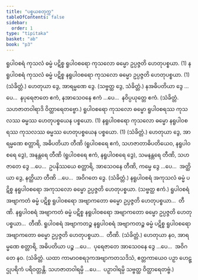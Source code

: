```yaml
---
title: "ပစ္စယစတုက္က"
tableOfContents: false
sidebar:
  order: 1
type: "tipitaka"
basket: "ab"
book: "p3"
---
```



<DynamicBreadcrumb />

<Division number="71" book="p3" e="ch" v="39" p="443">

<Paragraph number="2528" book="p3">
ရူပါဝစရံ ကုသလံ ဓမ္မံ ပဋိစ္စ ရူပါဝစရော ကုသလော ဓမ္မော ဥပ္ပဇ္ဇတိ ဟေတုပစ္စယာ. (1)
</Paragraph>

<Paragraph number="2529" book="p3">
နရူပါဝစရံ ကုသလံ ဓမ္မံ ပဋိစ္စ နရူပါဝစရော ကုသလော ဓမ္မော ဥပ္ပဇ္ဇတိ ဟေတုပစ္စယာ. (1) (သံခိတ္တံ.)
</Paragraph>

</Division>
<Division number="72" book="p3" e="ch" v="39" p="443">

<Paragraph number="2530" book="p3">
ဟေတုယာ ဒွေ, အာရမ္မဏေ ဒွေ. (သဗ္ဗတ္ထ ဒွေ, သံခိတ္တံ.)
</Paragraph>

<Paragraph number="2531" book="p3">
နအဓိပတိယာ ဒွေ …ပေ…  နပုရေဇာတေ ဧကံ, နအာသေဝနေ ဧကံ …ပေ…  နဝိပ္ပယုတ္တေ ဧကံ. (သံခိတ္တံ. သဟဇာတဝါရာဒိ ဝိတ္ထာရေတဗ္ဗော.)
</Paragraph>

</Division>
<Division number="73" book="p3" e="ch" v="39" p="443">

<Paragraph number="2532" book="p3">
ရူပါဝစရော ကုသလော ဓမ္မော ရူပါဝစရဿ ကုသလဿ ဓမ္မဿ ဟေတုပစ္စယေန ပစ္စယော. (1)
</Paragraph>

<Paragraph number="2533" book="p3">
နရူပါဝစရော ကုသလော ဓမ္မော နရူပါဝစရဿ ကုသလဿ ဓမ္မဿ ဟေတုပစ္စယေန ပစ္စယော. (1) (သံခိတ္တံ.)
</Paragraph>

</Division>
<Division number="74" book="p3" e="ch" v="39" p="444">

<Paragraph number="2534" book="p3">
ဟေတုယာ ဒွေ, အာရမ္မဏေ စတ္တာရိ, အဓိပတိယာ တီဏိ (ရူပါဝစရေ ဧကံ, သဟဇာတာဓိပတိယေဝ, နရူပါဝစရေ ဒွေ), အနန္တရေ တီဏိ (ရူပါဝစရေ ဧကံ, နရူပါဝစရေ ဒွေ), သမနန္တရေ တီဏိ, သဟဇာတေ ဒွေ …ပေ…  ဥပနိဿယေ စတ္တာရိ, အာသေဝနေ တီဏိ, ကမ္မေ ဒွေ …ပေ…  အတ္ထိယာ ဒွေ, နတ္ထိယာ တီဏိ …ပေ…  အဝိဂတေ ဒွေ. (သံခိတ္တံ.)
</Paragraph>

</Division>
<Division number="75" book="p3" e="ch" v="39" p="444">

<Paragraph number="2535" book="p3">
နရူပါဝစရံ အကုသလံ ဓမ္မံ ပဋိစ္စ နရူပါဝစရော အကုသလော ဓမ္မော ဥပ္ပဇ္ဇတိ ဟေတုပစ္စယာ. (သဗ္ဗတ္ထ ဧကံ.)
</Paragraph>

<Paragraph number="2536" book="p3">
ရူပါဝစရံ အဗျာကတံ ဓမ္မံ ပဋိစ္စ ရူပါဝစရော အဗျာကတော ဓမ္မော ဥပ္ပဇ္ဇတိ ဟေတုပစ္စယာ…  တီဏိ.
</Paragraph>

<Paragraph number="2537" book="p3">
နရူပါဝစရံ အဗျာကတံ ဓမ္မံ ပဋိစ္စ နရူပါဝစရော အဗျာကတော ဓမ္မော ဥပ္ပဇ္ဇတိ ဟေတုပစ္စယာ…  တီဏိ.
</Paragraph>

<Paragraph number="2538" book="p3">
ရူပါဝစရံ အဗျာကတဉ္စ နရူပါဝစရံ အဗျာကတဉ္စ ဓမ္မံ ပဋိစ္စ ရူပါဝစရော အဗျာကတော ဓမ္မော ဥပ္ပဇ္ဇတိ ဟေတုပစ္စယာ…  တီဏိ. (သံခိတ္တံ.)
</Paragraph>

</Division>
<Division number="76" book="p3" e="ch" v="39" p="444">

<Paragraph number="2539" book="p3">
ဟေတုယာ နဝ, အာရမ္မဏေ စတ္တာရိ, အဓိပတိယာ ပဉ္စ …ပေ…  ပုရေဇာတေ အာသေဝနေ ဒွေ …ပေ…  အဝိဂတေ နဝ. (သံခိတ္တံ. ယထာ ကာမာဝစရဒုကအဗျာကတသဒိသံ, ဧတ္တကာယေဝ ပဉှာ ဟေဋ္ဌုပရိကံ ပရိဝတ္တန္တိ. သဟဇာတဝါရမ္ပိ …ပေ…  ပဉှာဝါရမ္ပိ သဗ္ဗတ္ထ ဝိတ္ထာရေတဗ္ဗံ.)
</Paragraph>
</Division>